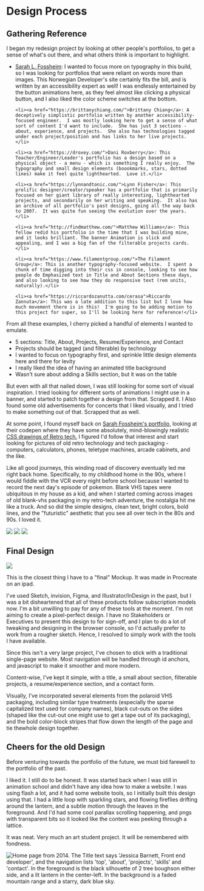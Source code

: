 
<Meta title="about/Design" />

<h1>Design Process</h1>

<h2>Gathering Reference</h2>

<p>
  I began my redesign project by looking at other people's portfolios, to get a
  sense of what's out there, and what others think is important to highlight.
</p>

<ul>
    <li><a href="https://fossheim.io/">Sarah L. Fossheim</a>: I wanted to focus more on typography in this build, so I was looking for portfolios that were reliant on words more than images. This Norwegian Developer's site certainly fits the bill, and is written by an accessibility expert as well!  I was endlessly entertained by the button animations here, as they feel almost like clicking a physical button, and I also liked the color scheme switches at the bottom.</li>

    <li><a href="https://brittanychiang.com/">Brittany Chiang</a>: A deceptively simplistic portfolio written by another accessibility-focused engineer.  I was mostly looking here to get a sense of what sort of content I'd want to include.  She has just 3 sections - about, experience, and projects.  She also has technologies tagged under each project/position and has links to her live projects.</li>

    <li><a href="https://droxey.com/">Dani Roxberry</a>: This Teacher/Engineer/Leader's portfolio has a design based on a physical object - a menu - which is something I really enjoy.  The typography and small design elements (boookmarks, stars, dotted lines) make it feel quite lighthearted.  Love it.</li>

    <li><a href="https://lynnandtonic.com/">Lynn Fisher</a>: This prolific designer/creator/speaker has a portfolio that is primarily focused on her giant library of really interesting, lighthearted projects, and secondarily on her writing and speaking.  It also has an archive of all portfolio's past designs, going all the way back to 2007.  It was quite fun seeing the evolution over the years.</li>

    <li><a href="http://findmatthew.com/">Matthew Williams</a>: This fellow redid his portfolio in the time that I was building mine, and it looks brilliant. The banner Animation is slick and appealing, and I was a big fan of the filterable projects cards.</li>

    <li><a href="https://www.filamentgroup.com/">The Filament Group</a>: This is another typography-focused website.  I spent a chunk of time digging into their css in console, looking to see how people do Emphasized text in Title and About Sections these days, and also looking to see how they do responsive text (rem units, naturally).</li>

    <li><a href="https://riccardozanutta.com/cerasa">Riccardo Zannuta</a>: This was a late addition to this list but I love how much movement there is in this!  I'm going to be adding motion to this project for super, so I'll be looking here for reference!</li>
</ul>

<p>
  From all these examples, I cherry picked a handful of elements I wanted to
  emulate.
</p>

<ul>
  <li>5 sections: Title, About, Projects, Resume/Experience, and Contact</li>
  <li>Projects should be tagged (and filterable) by technology</li>
  <li>
    I wanted to focus on typography first, and sprinkle little design elements
    here and there for levity
  </li>
  <li>I really liked the idea of having an animated title background</li>
  <li>Wasn't sure about adding a Skills section, but it was on the table</li>
</ul>

<p>
  But even with all that nailed down, I was still looking for some sort of
  visual inspiration. I tried looking for different sorts of animations I might
  use in a banner, and started to patch together a design from that. Scrapped
  it. I Also found some old advertisements for concerts that I liked visually,
  and I tried to make something out of that. Scrapped that as well.
</p>

<p>
  At some point, I found myself back on
  <a href="https://fossheim.io/"> Sarah Fossheim's portfolio</a>, looking at
  their codepen where they have some absolutely, mind-blowingly realistic
  <a href="https://codepen.io/collection/nwzQJq"> CSS drawings of Retro tech.</a>
  I figured I'd follow that interest and start looking for pictures of old retro
  technology and tech packaging - computers, calculators, phones, teletype
  machines, arcade cabinets, and the like.
</p>

<p>
  Like all good journeys, this winding road of discovery eventually led me right
  back home. Specifically, to my childhood home in the 90s, where I would fiddle
  with the VCR every night before school because I wanted to record the next
  day's episode of pokemon. Blank VHS tapes were ubiquitous in my house as a
  kid, and when I started coming across images of old blank-vhs packaging in my
  retro-tech adventure, the nostalgia hit me like a truck. And so did the simple
  designs, clean text, bright colors, bold lines, and the "futuristic" aesthetic
  that you see all over tech in the 80s and 90s. I loved it.
</p>

<div class="sb-grid-1-1">
  <img class="sb-grid-span-2" src="/docs/inspiration/polaroid-vhs.jpg" />
  <img src="/docs/inspiration/sony-vhs.jpg" />
  <img src="/docs/inspiration/rainbow-vhs.jpg" />
</div>

<h2 class="sb-clear">Final Design</h2>

<div class="sb-fake-phone sb-float-right">
  <img class="sb-img-highlight" src="/docs/initial_design.png" />
</div>

<p>
  This is the closest thing I have to a "final" Mockup. It was made in Procreate
  on an ipad.
</p>

<p>
  I've used Sketch, invision, Figma, and Illustrator/InDesign in the past, but I
  was a bit disheartened that all of these products follow subscription models
  now. I'm a bit unwilling to pay for any of these tools at the moment. I'm not
  aiming to create a pixel-perfect design. I have no Stakeholders or Executives
  to present this design to for sign-off, and I plan to do a lot of tweaking and
  designing in the browser console, so I'd actually prefer to work from a
  rougher sketch. Hence, I resolved to simply work with the tools I have
  available.
</p>

<p>
  Since this isn't a very large project, I've chosen to stick with a traditional
  single-page website. Most navigation will be handled through id anchors, and
  javascript to make it smoother and more modern.
</p>

<p>
  Content-wise, I've kept it simple, with a title, a small about section,
  filterable projects, a resume/experience section, and a contact form.
</p>

<p>
  Visually, I've incorporated several elements from the polaroid VHS packaging,
  including similar type treatments (especially the sparse capitalized text used
  for company names), black cut-outs on the sides (shaped like the cut-out one
  might use to get a tape out of its packaging), and the bold color-block
  stripes that flow down the length of the page and tie thewhole design
  together.
</p>

<h2 class="sb-clear">Cheers for the old Design</h2>

<p>
  Before venturing towards the portfolio of the future, we must bid farewell to
  the portfolio of the past.
</p>

<p>
  I liked it. I still do to be honest. It was started back when I was still in
  animation school and didn't have any idea how to make a website. I was using
  flash a lot, and it had some website tools, so I initially built this design
  using that. I had a little loop with sparkling stars, and flowing fireflies
  drifting around the lantern, and a subtle motion through the leaves in the
  foreground. And I'd had some cool parallax scrolling happening, and pngs with
  transparent bits so it looked like the content was peeking through a lattice.
</p>

<p>
  It was neat. Very much an art student project. It will be remembered with
  fondness.
</p>

<img
  alt="Home page from 2014. The Title text says 'Jessica Barnett, Front end developer', and the navigation lists 'top', 'about', 'projects', 'skills' and 'contact'. In the foreground is the black silhouette of 2 tree boughson either side, and a lit lantern in the center-left.  In the background is a faded mountain range and a starry, dark blue sky."
  src="/docs/old-build/home-page.png"
/>
